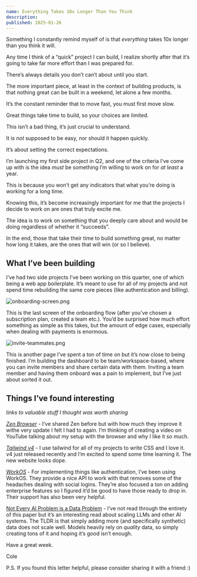 ```yaml
---
name: Everything Takes 10x Longer Than You Think
description:
published: 2025-01-26
---
```


Something I constantly remind myself of is that _everything_ takes 10x longer than you think it will.

Any time I think of a “quick” project I can build, I realize shortly after that it’s going to take far more effort than I was prepared for.

There’s always details you don’t can’t about until you start.

The more important piece, at least in the context of building products, is that nothing great can be built in a weekend, let alone a few months.

It’s the constant reminder that to move fast, you must first move slow.

Great things take time to build, so your choices are limited.

This isn’t a bad thing, it’s just crucial to understand.

It is _not_ supposed to be easy, nor should it happen quickly.

It’s about setting the correct expectations.

I’m launching my first side project in Q2, and one of the criteria I’ve come up with is the idea _must_ be something I’m willing to work on for _at least_ a year.

This is because you won’t get any indicators that what you’re doing is working for a long time.

Knowing this, it’s become increasingly important for me that the projects I decide to work on are ones that truly excite me.

The idea is to work on something that you deeply care about and would be doing regardless of whether it “succeeds”.

In the end, those that take their time to build something great, no matter how long it takes, are the ones that will win (or so I believe).

## What I’ve been building

I’ve had two side projects I’ve been working on this quarter, one of which being a web app boilerplate. It’s meant to use for all of my projects and not spend time rebuilding the same core pieces (like authentication and billing).

![onboarding-screen.png](https://assets.colecaccamise.com/letters/everything-takes-10x-longer-than-you-think/onboarding-screen.png)

This is the last screen of the onboarding flow (after you’ve chosen a subscription plan, created a team etc.). You’d be surprised how much effort something as simple as this takes, but the amount of edge cases, especially when dealing with payments is enormous.

![invite-teammates.png](https://assets.colecaccamise.com/letters/everything-takes-10x-longer-than-you-think/invite-teammates.png)

This is another page I’ve spent a ton of time on but it’s now close to being finished. I’m building the dashboard to be team/workspace-based, where you can invite members and share certain data with them. Inviting a team member and having them onboard was a pain to implement, but I’ve just about sorted it out.

## Things I’ve found interesting

_links to valuable stuff I thought was worth sharing_

[_Zen Browser_](https://zen-browser.app/) - I’ve shared Zen before but with how much they improve it withe very update I felt I had to again. I’m thinking of creating a video on YouTube talking about my setup with the browser and why I like it so much.

[_Tailwind v4_](https://tailwindcss.com/) - I use tailwind for all of my projects to write CSS and I love it. v4 just released recently and I’m excited to spend some time learning it. The new website looks dope.

[_WorkOS_](https://workos.com/) - For implementing things like authentication, I’ve been using WorkOS. They provide a nice API to work with that removes some of the headaches dealing with social logins. They’re also focused a ton on adding enterprise features so I figured it’d be good to have those ready to drop in. Their support has also been very helpful.

[Not Every AI Problem is a Data Problem](https://arxiv.org/html/2501.13779v1) - I’ve not read through the entirety of this paper but it’s an interesting read about scaling LLMs and other AI systems. The TLDR is that simply adding more (and specifically synthetic) data does not scale well. Models heavily rely on _quality_ data, so simply creating tons of it and hoping it’s good isn’t enough.

Have a great week.

Cole

P.S. If you found this letter helpful, please consider sharing it with a friend :)
